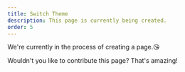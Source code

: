 ```yaml
---
title: Switch Theme
description: This page is currently being created.
order: 5
---
```


We're currently in the process of creating a page.😘

Wouldn't you like to contribute this page? That's amazing!

